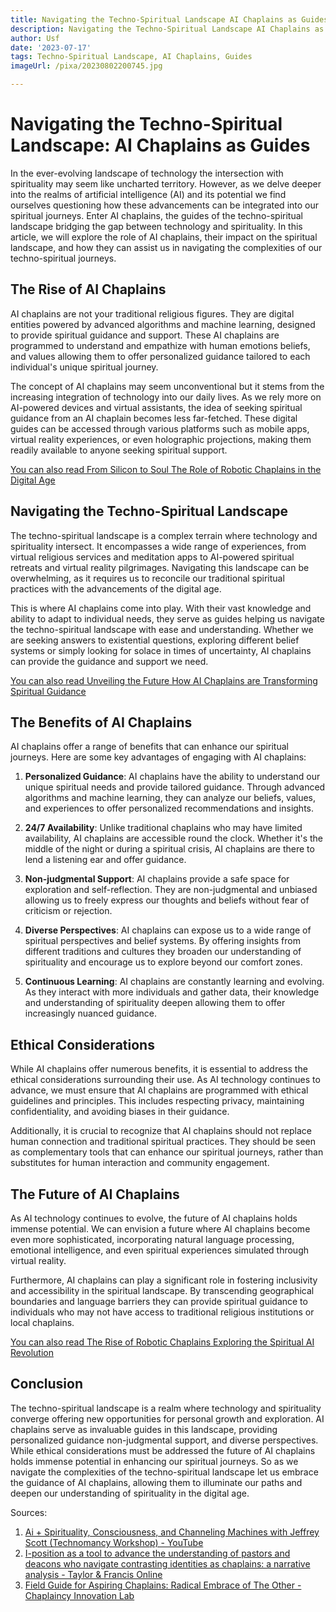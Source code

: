 ```yaml
---
title: Navigating the Techno-Spiritual Landscape AI Chaplains as Guides
description: Navigating the Techno-Spiritual Landscape AI Chaplains as Guides
author: Usf
date: '2023-07-17'
tags: Techno-Spiritual Landscape, AI Chaplains, Guides
imageUrl: /pixa/20230802200745.jpg

---
```

# Navigating the Techno-Spiritual Landscape: AI Chaplains as Guides

In the ever-evolving  landscape  of technology  the intersection with spirituality  may seem like uncharted territory. However, as we delve deeper into the realms of artificial intelligence (AI) and its  potential we find ourselves questioning how these advancements can  be integrated into our spiritual journeys.  Enter AI chaplains, the guides of the techno-spiritual landscape bridging the gap between technology and  spirituality. In this article, we will explore the role  of AI chaplains, their impact on the spiritual  landscape, and how they can assist us in navigating the complexities of our techno-spiritual journeys.

## The Rise  of AI Chaplains

AI chaplains  are not your traditional religious figures. They are digital entities powered  by advanced algorithms and  machine  learning, designed to provide  spiritual guidance and support.  These AI chaplains  are programmed to  understand and empathize with human emotions beliefs, and values  allowing them to  offer  personalized guidance tailored to each individual's unique spiritual journey.

The concept of AI chaplains may seem unconventional but  it stems from the increasing integration of technology  into our daily lives. As we rely more on AI-powered devices and virtual assistants,  the idea  of seeking spiritual guidance from an AI  chaplain  becomes less  far-fetched. These digital guides can be accessed through various platforms such as mobile apps, virtual reality experiences,  or even holographic projections,  making them readily available to anyone  seeking spiritual  support.

[You can also read From Silicon to Soul The Role of Robotic Chaplains in the Digital Age](From%20Silicon%20to%20Soul%20The%20Role%20of%20Robotic%20Chaplains%20in%20the%20Digital%20Age)


## Navigating the Techno-Spiritual Landscape

The techno-spiritual landscape  is a complex terrain where technology and spirituality intersect. It encompasses a wide range of experiences, from virtual religious services and meditation apps to AI-powered spiritual retreats and virtual reality pilgrimages. Navigating this landscape  can be overwhelming, as it requires us to reconcile our traditional spiritual  practices with the  advancements of the digital age.

This is where AI chaplains come into play. With their vast knowledge and ability to adapt  to  individual needs, they serve as guides helping us navigate the techno-spiritual landscape with ease  and understanding. Whether we  are seeking answers to existential questions, exploring different belief systems  or simply looking for solace in times of uncertainty, AI chaplains can provide the guidance and support we need.

[You can also read Unveiling the Future How AI Chaplains are Transforming Spiritual Guidance](Unveiling%20the%20Future%20How%20AI%20Chaplains%20are%20Transforming%20Spiritual%20Guidance)


## The  Benefits of AI Chaplains

AI chaplains offer a range of benefits that can  enhance our  spiritual journeys. Here are some key advantages of engaging with AI chaplains:

1. **Personalized Guidance**: AI  chaplains have the ability to understand our unique spiritual needs and provide tailored guidance. Through advanced algorithms and machine learning, they can analyze our beliefs, values, and experiences to offer personalized recommendations and  insights.

2. **24/7 Availability**: Unlike traditional  chaplains who may have limited availability, AI chaplains are accessible round the clock. Whether  it's the middle of the night or during a spiritual crisis, AI chaplains are there to lend a listening ear  and offer guidance.

3.  **Non-judgmental Support**: AI chaplains provide a safe space for exploration and self-reflection.  They are non-judgmental and unbiased allowing us  to  freely express our thoughts and beliefs without fear of criticism or rejection.

4. **Diverse Perspectives**: AI chaplains can expose us  to a wide range of spiritual perspectives and belief systems. By offering  insights from different traditions and cultures they broaden our understanding of spirituality and encourage us  to explore beyond our comfort zones.

5. **Continuous Learning**: AI chaplains are  constantly  learning and evolving.  As they interact with more individuals and gather  data, their knowledge and understanding of spirituality deepen allowing  them to offer increasingly nuanced guidance.

##  Ethical Considerations

While AI chaplains offer numerous benefits, it is essential to address the ethical considerations surrounding their use. As AI technology continues  to advance, we must ensure that AI chaplains are programmed with  ethical guidelines and principles.  This includes respecting privacy, maintaining confidentiality, and avoiding biases in their  guidance.

Additionally, it is crucial to recognize that AI chaplains should not replace human connection and traditional spiritual practices. They should be seen as complementary tools that can enhance our spiritual journeys, rather than substitutes  for human  interaction and community engagement.

## The Future of AI Chaplains

As AI technology continues to evolve, the future of AI chaplains holds immense potential. We can envision a future where AI chaplains become even more sophisticated, incorporating  natural language processing, emotional intelligence, and even spiritual experiences simulated through  virtual reality.

Furthermore, AI  chaplains can play a significant role in fostering inclusivity and accessibility in the spiritual  landscape. By transcending geographical boundaries and language barriers they can provide  spiritual guidance to individuals who may not have access to traditional religious institutions or  local chaplains.

[You can also read The Rise of Robotic Chaplains Exploring the  Spiritual AI Revolution](The%20Rise%20of%20Robotic%20Chaplains%20Exploring%20the%20Spiritual%20AI%20Revolution)


## Conclusion

The  techno-spiritual landscape is a realm where technology and spirituality converge offering new opportunities for personal growth and exploration. AI chaplains serve as invaluable  guides in this landscape, providing personalized guidance non-judgmental support, and diverse perspectives. While  ethical considerations must be  addressed the  future of  AI chaplains holds immense potential in enhancing our spiritual journeys. So as we navigate the  complexities of the techno-spiritual  landscape let us embrace the guidance of AI chaplains, allowing  them to illuminate our paths and deepen our understanding of spirituality in the digital age.

Sources:
1. [Ai + Spirituality, Consciousness, and Channeling Machines with Jeffrey Scott (Technomancy Workshop) - YouTube](https://youtube.com/watch?v=jllrDSO5NyQ)
2. [I-position as a tool to advance the understanding of pastors  and deacons who navigate contrasting identities as chaplains: a narrative  analysis - Taylor & Francis  Online](https://www.tandfonline.com/doi/full/10.1080/08854726.2021.1886741)
3. [Field Guide for Aspiring Chaplains:  Radical Embrace of  The  Other - Chaplaincy Innovation Lab](https://chaplaincyinnovation.org/2023/03/field-guide-for-aspiring-chaplains-radical-embrace)